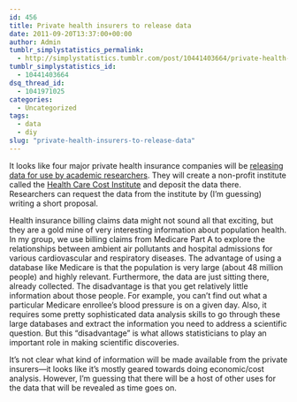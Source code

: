 ```yaml
---
id: 456
title: Private health insurers to release data
date: 2011-09-20T13:37:00+00:00
author: Admin
tumblr_simplystatistics_permalink:
  - http://simplystatistics.tumblr.com/post/10441403664/private-health-insurers-to-release-data
tumblr_simplystatistics_id:
  - 10441403664
dsq_thread_id:
  - 1041971025
categories:
  - Uncategorized
tags:
  - data
  - diy
slug: "private-health-insurers-to-release-data"
---
```

It looks like four major private health insurance companies will be <a href="http://www.nytimes.com/2011/09/20/health/policy/20health.html" target="_blank">releasing data for use by academic researchers</a>. They will create a non-profit institute called the <a href="http://healthcostinstitute.org/" target="_blank">Health Care Cost Institute</a> and deposit the data there. Researchers can request the data from the institute by (I&#8217;m guessing) writing a short proposal.

Health insurance billing claims data might not sound all that exciting, but they are a gold mine of very interesting information about population health. In my group, we use billing claims from Medicare Part A to explore the relationships between ambient air pollutants and hospital admissions for various cardiovascular and respiratory diseases. The advantage of using a database like Medicare is that the population is very large (about 48 million people) and highly relevant. Furthermore, the data are just sitting there, already collected. The disadvantage is that you get relatively little information about those people. For example, you can&#8217;t find out what a particular Medicare enrollee&#8217;s blood pressure is on a given day. Also, it requires some pretty sophisticated data analysis skills to go through these large databases and extract the information you need to address a scientific question. But this &#8220;disadvantage&#8221; is what allows statisticians to play an important role in making scientific discoveries.

It&#8217;s not clear what kind of information will be made available from the private insurers&#8212;it looks like it&#8217;s mostly geared towards doing economic/cost analysis. However, I&#8217;m guessing that there will be a host of other uses for the data that will be revealed as time goes on. 
